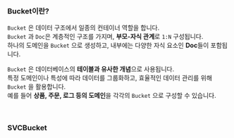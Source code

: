 
### Bucket이란?

`Bucket` 은 데이터 구조에서 일종의 컨테이너 역할을 합니다.<br />
`Bucket` 과 `Doc`은 계층적인 구조를 가지며, **부모-자식 관계**로 `1:N` 구성됩니다.<br />
하나의 도메인을 `Bucket` 으로 생성하고, 내부에는 다양한 자식 요소인 **Doc**들이 포함됩니다.<br />

`Bucket` 은 데이터베이스의 **테이블과 유사한 개념**으로 사용됩니다.<br />
특정 도메인이나 특성에 따라 데이터를 그룹화하고, 효율적인 데이터 관리를 위해 `Bucket` 을 활용합니다.<br />
예를 들어 **상품, 주문, 로그 등의 도메인**을 각각의 `Bucket` 으로 구성할 수 있습니다.<br />

<br />

### SVCBucket

<Parameters attributes={SVCBucketAttributes} />
